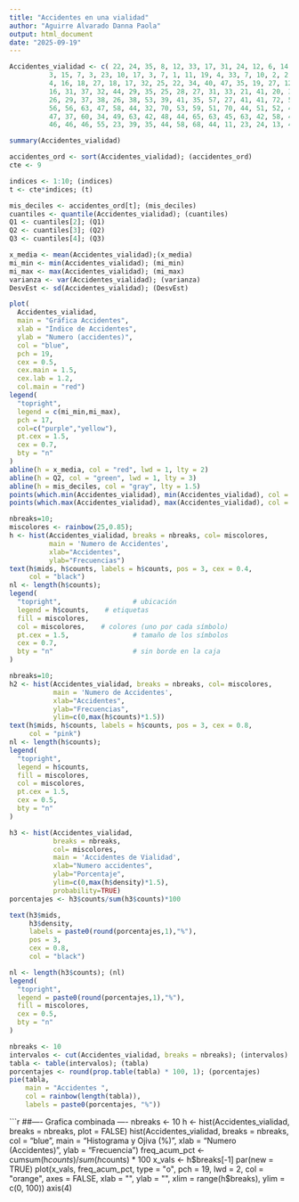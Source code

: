 ---
title: "Accidentes en una vialidad"
author: "Aguirre Alvarado Danna Paola"
output: html_document
date: "2025-09-19"
---

```{r}
Accidentes_vialidad <- c( 22, 24, 35, 8, 12, 33, 17, 31, 24, 12, 6, 14, 26, 8, 41,
          3, 15, 7, 3, 23, 10, 17, 3, 7, 1, 11, 19, 4, 33, 7, 10, 2, 2, 19, 1, 15, 7, 16, 13, 3, 26,
          4, 16, 18, 27, 18, 17, 32, 25, 22, 34, 40, 47, 35, 19, 27, 12, 44, 37, 27, 40, 18, 28,
          16, 31, 37, 32, 44, 29, 35, 25, 28, 27, 31, 33, 21, 41, 20, 39, 28, 22, 34, 27, 28, 37,
          26, 29, 37, 38, 26, 38, 53, 39, 41, 35, 57, 27, 41, 41, 72, 53, 64, 67, 46, 44, 31, 47,
          56, 56, 63, 47, 58, 44, 32, 70, 53, 59, 51, 70, 44, 51, 52, 46, 44, 46, 41, 54, 63, 46,
          47, 37, 60, 34, 49, 63, 42, 48, 44, 65, 63, 45, 63, 42, 58, 43, 54, 90, 55, 57, 54, 55,
          46, 46, 46, 55, 23, 39, 35, 44, 58, 68, 44, 11, 23, 24, 13, 47, 49.)
```

```{r}
summary(Accidentes_vialidad)
```

```{r}
accidentes_ord <- sort(Accidentes_vialidad); (accidentes_ord)
cte <- 9
```

```{r}
indices <- 1:10; (indices)
t <- cte*indices; (t)
```

```{r}
mis_deciles <- accidentes_ord[t]; (mis_deciles)
cuantiles <- quantile(Accidentes_vialidad); (cuantiles)
Q1 <- cuantiles[2]; (Q1)
Q2 <- cuantiles[3]; (Q2)
Q3 <- cuantiles[4]; (Q3)
```

```{r}
x_media <- mean(Accidentes_vialidad);(x_media)
mi_min <- min(Accidentes_vialidad); (mi_min)
mi_max <- max(Accidentes_vialidad); (mi_max)
varianza <- var(Accidentes_vialidad); (varianza) 
DesvEst <- sd(Accidentes_vialidad); (DesvEst)
```

```{r}
plot(
  Accidentes_vialidad,
  main = "Gráfica Accidentes",
  xlab = "Índice de Accidentes",
  ylab = "Numero (accidentes)",
  col = "blue",       
  pch = 19,           
  cex = 0.5,          
  cex.main = 1.5,     
  cex.lab = 1.2,      
  col.main = "red")
legend(
  "topright",                 
  legend = c(mi_min,mi_max),    
  pch = 17,
  col=c("purple","yellow"),
  pt.cex = 1.5,                
  cex = 0.7,
  bty = "n"                    
)
abline(h = x_media, col = "red", lwd = 1, lty = 2)     
abline(h = Q2, col = "green", lwd = 1, lty = 3) 
abline(h = mis_deciles, col = "gray", lty = 1.5)
points(which.min(Accidentes_vialidad), min(Accidentes_vialidad), col = "purple", pch = 17, cex = 1.5)
points(which.max(Accidentes_vialidad), max(Accidentes_vialidad), col = "orange", pch = 17, cex = 1.5)
```

```{r}
nbreaks=10;
miscolores <- rainbow(25,0.85);
h <- hist(Accidentes_vialidad, breaks = nbreaks, col= miscolores, 
          main = 'Numero de Accidentes',
          xlab="Accidentes",
          ylab="Frecuencias")
text(h$mids, h$counts, labels = h$counts, pos = 3, cex = 0.4, 
     col = "black")
nl <- length(h$counts); 
legend(
  "topright",                  # ubicación
  legend = h$counts,    # etiquetas
  fill = miscolores,
  col = miscolores,    # colores (uno por cada símbolo)
  pt.cex = 1.5,                # tamaño de los símbolos
  cex = 0.7,
  bty = "n"                    # sin borde en la caja
)
```

```{r}
nbreaks=10;
h2 <- hist(Accidentes_vialidad, breaks = nbreaks, col= miscolores, 
           main = 'Numero de Accidentes',
           xlab="Accidentes",
           ylab="Frecuencias",
           ylim=c(0,max(h$counts)*1.5))
text(h$mids, h$counts, labels = h$counts, pos = 3, cex = 0.8, 
     col = "pink")
nl <- length(h$counts); 
legend(
  "topright",                
  legend = h$counts,    
  fill = miscolores,
  col = miscolores,    
  pt.cex = 1.5,               
  cex = 0.5,
  bty = "n"                    
)
```

```{r}
h3 <- hist(Accidentes_vialidad, 
           breaks = nbreaks, 
           col= miscolores, 
           main = 'Accidentes de Vialidad',
           xlab="Numero accidentes",
           ylab="Porcentaje",
           ylim=c(0,max(h$density)*1.5),
           probability=TRUE)
porcentajes <- h3$counts/sum(h3$counts)*100

text(h3$mids, 
     h3$density, 
     labels = paste0(round(porcentajes,1),"%"),
     pos = 3, 
     cex = 0.8, 
     col = "black")

nl <- length(h3$counts); (nl)
legend(
  "topright",                
  legend = paste0(round(porcentajes,1),"%"),
  fill = miscolores,
  cex = 0.5,
  bty = "n"                   
)
```

```{r}
nbreaks <- 10
intervalos <- cut(Accidentes_vialidad, breaks = nbreaks); (intervalos)
tabla <- table(intervalos); (tabla)
porcentajes <- round(prop.table(tabla) * 100, 1); (porcentajes)
pie(tabla,
    main = "Accidentes ",
    col = rainbow(length(tabla)),
    labels = paste0(porcentajes, "%"))
```

```{r}
##---- Grafica combinada ----
nbreaks <- 10
h <- hist(Accidentes_vialidad, breaks = nbreaks, plot = FALSE)
hist(Accidentes_vialidad,
     breaks = nbreaks,
     col = "blue",
     main = "Histograma y Ojiva (%)",
     xlab = "Numero (Accidentes)",
     ylab = "Frecuencia")
freq_acum_pct <- cumsum(h$counts) / sum(h$counts) * 100
x_vals <- h$breaks[-1]
par(new = TRUE)
plot(x_vals, freq_acum_pct,
     type = "o", pch = 19, lwd = 2, col = "orange",
     axes = FALSE, xlab = "", ylab = "",
     xlim = range(h$breaks), ylim = c(0, 100))
axis(4) 